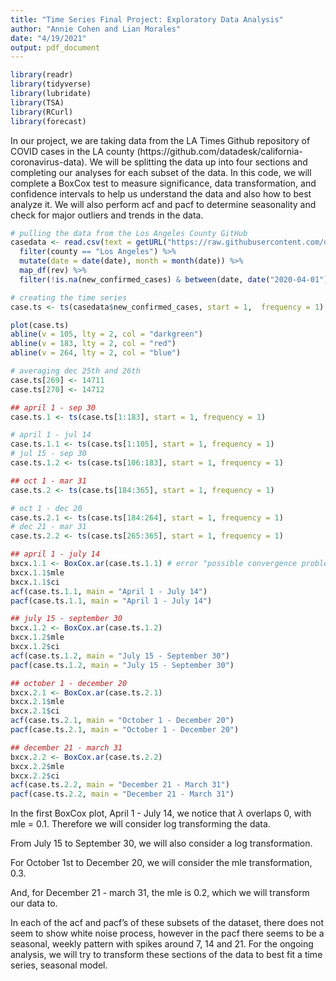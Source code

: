 ```yaml
---
title: "Time Series Final Project: Exploratory Data Analysis"
author: "Annie Cohen and Lian Morales"
date: "4/19/2021"
output: pdf_document
---
```


```r
library(readr)
library(tidyverse)
library(lubridate)
library(TSA)
library(RCurl)
library(forecast)
```

In our project, we are taking data from the LA Times Github repository of COVID cases in the LA county (https://github.com/datadesk/california-coronavirus-data). We will be splitting the data up into four sections and completing our analyses for each subset of the data. In this code, we will complete a BoxCox test to measure significance, data transformation, and confidence intervals to help us understand the data and also how to best analyze it. We will also perform acf and pacf to determine seasonality and check for major outliers and trends in the data. 

```r
# pulling the data from the Los Angeles County GitHub
casedata <- read.csv(text = getURL("https://raw.githubusercontent.com/datadesk/california-coronavirus-data/master/latimes-county-totals.csv")) %>%
  filter(county == "Los Angeles") %>%
  mutate(date = date(date), month = month(date)) %>%
  map_df(rev) %>%
  filter(!is.na(new_confirmed_cases) & between(date, date("2020-04-01"),date("2021-03-31")))

# creating the time series
case.ts <- ts(casedata$new_confirmed_cases, start = 1,  frequency = 1)

plot(case.ts)
abline(v = 105, lty = 2, col = "darkgreen")
abline(v = 183, lty = 2, col = "red")
abline(v = 264, lty = 2, col = "blue")

# averaging dec 25th and 26th
case.ts[269] <- 14711
case.ts[270] <- 14712

## april 1 - sep 30
case.ts.1 <- ts(case.ts[1:183], start = 1, frequency = 1)

# april 1 - jul 14
case.ts.1.1 <- ts(case.ts[1:105], start = 1, frequency = 1)
# jul 15 - sep 30
case.ts.1.2 <- ts(case.ts[106:183], start = 1, frequency = 1)

## oct 1 - mar 31
case.ts.2 <- ts(case.ts[184:365], start = 1, frequency = 1)

# oct 1 - dec 20
case.ts.2.1 <- ts(case.ts[184:264], start = 1, frequency = 1)
# dec 21 - mar 31
case.ts.2.2 <- ts(case.ts[265:365], start = 1, frequency = 1)

```

```r
## april 1 - july 14
bxcx.1.1 <- BoxCox.ar(case.ts.1.1) # error "possible convergence problem: optim gave code = 1"
bxcx.1.1$mle
bxcx.1.1$ci
acf(case.ts.1.1, main = "April 1 - July 14")
pacf(case.ts.1.1, main = "April 1 - July 14")

## july 15 - september 30
bxcx.1.2 <- BoxCox.ar(case.ts.1.2)
bxcx.1.2$mle
bxcx.1.2$ci
acf(case.ts.1.2, main = "July 15 - September 30")
pacf(case.ts.1.2, main = "July 15 - September 30")

## october 1 - december 20
bxcx.2.1 <- BoxCox.ar(case.ts.2.1)
bxcx.2.1$mle
bxcx.2.1$ci
acf(case.ts.2.1, main = "October 1 - December 20")
pacf(case.ts.2.1, main = "October 1 - December 20")

## december 21 - march 31
bxcx.2.2 <- BoxCox.ar(case.ts.2.2)
bxcx.2.2$mle
bxcx.2.2$ci
acf(case.ts.2.2, main = "December 21 - March 31")
pacf(case.ts.2.2, main = "December 21 - March 31")
```

In the first BoxCox plot, April 1 - July 14, we notice that $\lambda$ overlaps 0, with mle = 0.1. Therefore we will consider log transforming the data. 

From July 15 to September 30, we will also consider a log transformation. 

For October 1st to December 20, we will consider the mle transformation, 0.3. 

And, for December 21 - march 31, the mle is 0.2, which we will transform our data to. 

In each of the acf and pacf's of these subsets of the dataset, there does not seem to show white noise process, however in the pacf there seems to be a seasonal, weekly pattern with spikes around 7, 14 and 21. For the ongoing analysis, we will try to transform these sections of the data to best fit a time series, seasonal model.



  